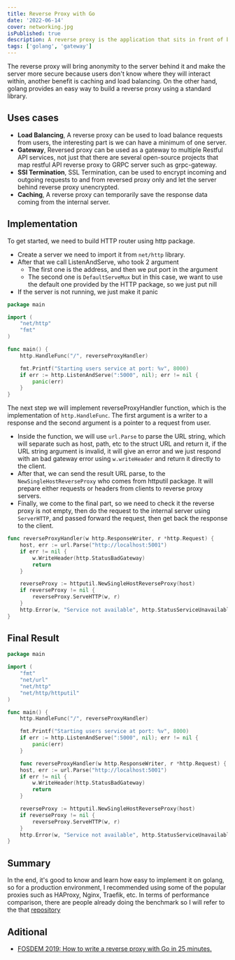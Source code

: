 ```yaml
---
title: Reverse Proxy with Go
date: '2022-06-14'
cover: networking.jpg
isPublished: true
description: A reverse proxy is the application that sits in front of back-end applications and forwards client (e.g. browser) requests to those applications.
tags: ['golang', 'gateway']
---
```


The reverse proxy will bring anonymity to the server behind it and make the server more secure
because users don't know where they will interact within, another benefit is caching and load balancing.
On the other hand, golang provides an easy way to build a reverse proxy using a standard library.

## Uses cases

-   **Load Balancing**,
    A reverse proxy can be used to load balance requests from users, the interesting part is we can have a minimum of one server.
-   **Gateway**,
    Reversed proxy can be used as a gateway to multiple Restful API services, not just that there are several open-source projects that map restful API reverse proxy to GRPC server such as grpc-gateway.
-   **SSl Termination**,
    SSL Termination, can be used to encrypt incoming and outgoing requests to and from reversed proxy only and let the server behind reverse proxy unencrypted.
-   **Caching**,
    A reverse proxy can temporarily save the response data coming from the internal server.

## Implementation

To get started, we need to build HTTP router using http package.

-   Create a server we need to import it from `net/http` library.
-   After that we call ListenAndServe, who took 2 argument
    -   The first one is the address, and then we put port in the argument
    -   The second one is `DefaultServeMux` but in this case, we want to use the default one provided by the HTTP package,
        so we just put nill
-   If the server is not running, we just make it panic

```go showlinenumbers theme=orange
package main

import (
	"net/http"
	"fmt"
)

func main() {
	http.HandleFunc("/", reverseProxyHandler)

    fmt.Printf("Starting users service at port: %v", 8000)
	if err := http.ListenAndServe(":5000", nil); err != nil {
		panic(err)
	}
}
```

The next step we will implement reverseProxyHandler function, which is the implementation of `http.HandleFunc`.
The first argument is a writer to a response and the second argument is a pointer to a request from user.

-   Inside the function, we will use `url.Parse` to parse the URL string, which will separate such as host, path, etc
    to the struct URL and return it, if the URL string argument is invalid,
    it will give an error and we just respond with an bad gateway error using `w.writeHeader` and return it directly
    to the client.
-   After that, we can send the result URL parse, to the `NewSingleHostReverseProxy` who comes from httputil package.
    It will prepare either requests or headers from clients to reverse proxy servers.
-   Finally, we come to the final part, so we need to check it the reverse proxy is not empty, then do the request
    to the internal server using `ServerHTTP`, and passed forward the request, then get back the response to the client.

```go showlinenumbers theme=orange
func reverseProxyHandler(w http.ResponseWriter, r *http.Request) {
	host, err := url.Parse("http://localhost:5001")
	if err != nil {
		w.WriteHeader(http.StatusBadGateway)
		return
	}

	reverseProxy := httputil.NewSingleHostReverseProxy(host)
	if reverseProxy != nil {
		reverseProxy.ServeHTTP(w, r)
	}
	http.Error(w, "Service not available", http.StatusServiceUnavailable)
}
```

## Final Result

```go showlinenumbers theme=orange
package main

import (
	"fmt"
	"net/url"
	"net/http"
	"net/http/httputil"
)

func main() {
	http.HandleFunc("/", reverseProxyHandler)

    fmt.Printf("Starting users service at port: %v", 8000)
	if err := http.ListenAndServe(":5000", nil); err != nil {
		panic(err)
	}

	func reverseProxyHandler(w http.ResponseWriter, r *http.Request) {
	host, err := url.Parse("http://localhost:5001")
	if err != nil {
		w.WriteHeader(http.StatusBadGateway)
		return
	}

	reverseProxy := httputil.NewSingleHostReverseProxy(host)
	if reverseProxy != nil {
		reverseProxy.ServeHTTP(w, r)
	}
	http.Error(w, "Service not available", http.StatusServiceUnavailable)
}
```

## Summary

In the end, it's good to know and learn how easy to implement it on golang, so for a production environment,
I recommended using some of the popular proxies such as HAProxy, Nginx, Traefik, etc.
In terms of performance comparison, there are people already doing the benchmark so I will refer to the that [repository](https://github.com/juliens/Proxy-Benchmarks)

## Aditional

-   [FOSDEM 2019: How to write a reverse proxy with Go in 25 minutes.](https://www.youtube.com/watch?v=tWSmUsYLiE4)
